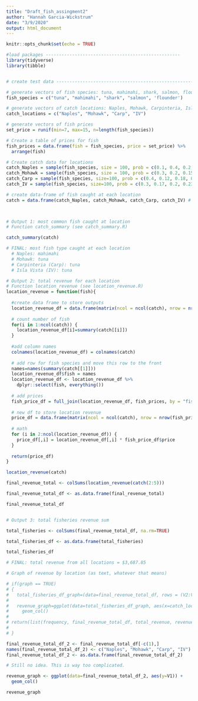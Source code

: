 ```yaml
---
title: "Draft_fish_assingment2"
author: "Hannah Garcia-Wickstrum"
date: "3/9/2020"
output: html_document
---
```


```r
knitr::opts_chunk$set(echo = TRUE)
```

```r

#load packages ---------------------------------------------------
library(tidyverse)
library(tibble)


# create test data -------------------------------------------------------------

# generate vectors of fish species: tuna, mahimahi, shark, salmon, flounder. 
fish_species = c("tuna", "mahimahi", "shark", "salmon", 'flounder')

# generate vectors of catch locations: Naples, Mohawk, Carpinteria, Isla Vista.
catch_locations = c("Naples", "Mohawk", "Carp", "IV")

# generate vectors of fish prices
set_price = runif(min=7, max=15, n=length(fish_species))

# Create a table of prices for fish
fish_prices = data.frame(fish = fish_species, price = set_price) %>%
  arrange(fish)

# Create catch data for locations
catch_Naples = sample(fish_species, size = 100, prob = c(0.1, 0.4, 0.2, 0.15, 0.15), replace = T)
catch_Mohawk = sample(fish_species, size = 100, prob = c(0.3, 0.2, 0.15, 0.2, 0.15), replace = T)
catch_Carp = sample(fish_species, size=100, prob = c(0.4, 0.12, 0.18, 0.1, 0.2), replace = T)
catch_IV = sample(fish_species, size=100, prob = c(0.3, 0.17, 0.2, 0.23, 0.1), replace = T)

# create data-frame of fish caught at each location
catch = data.frame(catch_Naples, catch_Mohawk, catch_Carp, catch_IV) # values already recognized as a factor

 
```

```r
# Output 1: most common fish caught at location
# Function catch_summary (see catch_summary.R)

catch_summary(catch)

# FINAL: most fish type caught at each location
  # Naples: mahimahi
  # Mohawk: tuna
  # Carpinteria (Carp): tuna
  # Isla Vista (IV): tuna
```

```r
# Output 2: total revenue for each location
# Function location_revenue (see location_revenue.R)
location_revenue = function(fish){
  
  #create data frame to store outputs
  location_revenue_df = data.frame(matrix(ncol = ncol(catch), nrow = nrow(fish_prices)))
  
  # count number of fish
  for(i in 1:ncol(catch)) {
    location_revenue_df[i]=summary(catch[[i]])
  }
  
  #add column names
  colnames(location_revenue_df) = colnames(catch) 
  
  # add row for fish species and move this row to the front
  names=names(summary(catch[[1]]))
  location_revenue_df$fish = names
  location_revenue_df <- location_revenue_df %>% 
    dplyr::select(fish, everything())
  
  # add prices
  fish_price_df = full_join(location_revenue_df, fish_prices, by = "fish")
  
  # new df to store location revenue
  price_df = data.frame(matrix(ncol = ncol(catch), nrow = nrow(fish_prices)))
  
  # math
  for (i in 2:ncol(location_revenue_df)) {
    price_df[,i] = location_revenue_df[,i] * fish_price_df$price
  }
  
  return(price_df)
}

location_revenue(catch)

final_revenue_total <- colSums(location_revenue(catch(2:5)))

final_revenue_total_df <- as.data.frame(final_revenue_total)

final_revenue_total_df 



```


```r
# Output 3: total fisheries revenue sum

total_fisheries <- colSums(final_revenue_total_df, na.rm=TRUE)

total_fisheries_df <- as.data.frame(total_fisheries)

total_fisheries_df

# FINAL: total revenue from all locations = $3,687.85
```


```r
# Graph of revenue by location (as text, whatever that means)

# if(graph == TRUE) 
# {
#   total_fisheries_df_graph=(data=final_revenue_total_df, rows = (V2:V:5), names_to = "catch_locations", values_to = "location_revenue_df")
# 
#   revenue_graph=ggplot(data=total_fisheries_df_graph, aes(x=catch_locations, y=revenue)) +
#     geom_col()
# 
# return(list(frequency, final_revenue_total_df, total_revenue, revenue_graph))
# 
# }

final_revenue_total_df_2 <- final_revenue_total_df[-c(1),]
names(final_revenue_total_df_2) <- c("Naples", "Mohawk", "Carp", "IV")
final_revenue_total_df_2 <- as.data.frame(final_revenue_total_df_2)

# Still no idea. This is way too complicated. 

revenue_graph <- ggplot(data=final_revenue_total_df_2, aes(y=V1)) +
  geom_col()

revenue_graph
```

